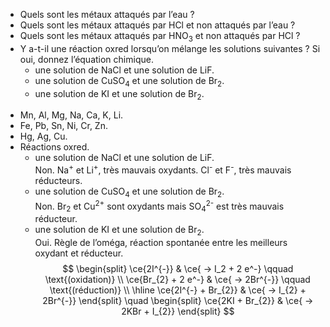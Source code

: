 ::: {.Exercise data-latex=""}

- Quels sont les métaux attaqués par l'eau ?
\vspace{\stretch{1}}
- Quels sont les métaux attaqués par HCl et non attaqués par l’eau ?
\vspace{\stretch{1}}
- Quels sont les métaux attaqués par HNO~3~ et non attaqués par HCl ?
\vspace{\stretch{1}}
- Y a-t-il une réaction oxred lorsqu’on mélange les solutions suivantes ? Si oui, donnez l’équation chimique.
    - une solution de NaCl et une solution de LiF.
    \vspace{\stretch{1}}
    - une solution de CuSO~4~ et une solution de Br~2~.
    \vspace{\stretch{1}}
    - une solution de KI et une solution de Br~2~.
    \vspace{\stretch{1}}

:::

::: {.Answer data-latex=""}

- Mn, Al, Mg, Na, Ca, K, Li.
- Fe, Pb, Sn, Ni, Cr, Zn.
- Hg, Ag, Cu.
- Réactions oxred.
    - une solution de NaCl et une solution de LiF.  
    Non. Na^+^ et Li^+^, très mauvais oxydants. Cl^-^ et F^-^, très mauvais réducteurs.
    - une solution de CuSO~4~ et une solution de Br~2~.  
    Non. Br~2~ et Cu^2+^ sont oxydants mais SO~4~^2-^ est très mauvais réducteur.
    - une solution de KI et une solution de Br~2~.  
    Oui. Règle de l'oméga, réaction spontanée entre les meilleurs oxydant et réducteur.  
    $$
    \begin{split}
    \ce{2I^{-}} & \ce{ -> I_2 + 2 e^-} \qquad \text{(oxidation)} \\
    \ce{Br_{2} + 2 e^-} & \ce{ -> 2Br^{-}} \qquad \text{(réduction)} \\
    \hline
    \ce{2I^{-} + Br_{2}} & \ce{ -> I_{2} + 2Br^{-}}
    \end{split}
    \quad
    \begin{split}
    \ce{2KI + Br_{2}} & \ce{ -> 2KBr + I_{2}}
    \end{split}
    $$

:::
